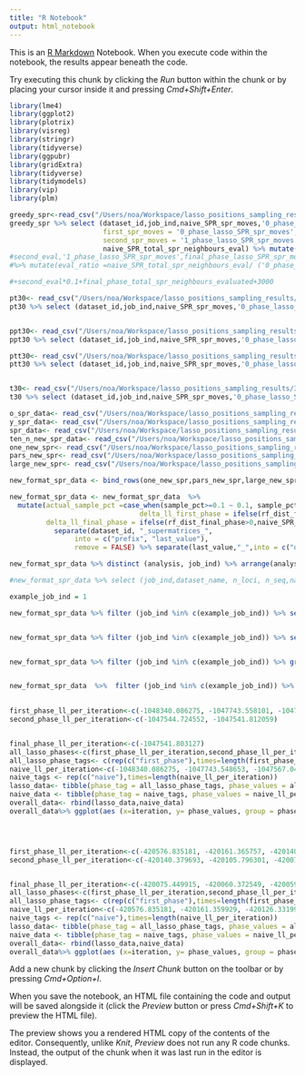 ```yaml
---
title: "R Notebook"
output: html_notebook
---
```


This is an [R Markdown](http://rmarkdown.rstudio.com) Notebook. When you execute code within the notebook, the results appear beneath the code. 

Try executing this chunk by clicking the *Run* button within the chunk or by placing your cursor inside it and pressing *Cmd+Shift+Enter*. 

```r
library(lme4)
library(ggplot2)
library(plotrix)
library(visreg)
library(stringr)
library(tidyverse)
library(ggpubr)
library(gridExtra)
library(tidyverse)
library(tidymodels)
library(vip) 
library(plm)
```

```r
greedy_spr<-read_csv("/Users/noa/Workspace/lasso_positions_sampling_results/greedy30.csv")
greedy_spr %>% select (dataset_id,job_ind,naive_SPR_spr_moves,'0_phase_lasso_SPR_spr_moves',lasso_SPR_final_phase_spr_moves,lasso_SPR_final_phase_ll,naive_SPR_ll, '0_phase_lasso_SPR_ll','0_phase_lasso_SPR_spr_moves','1_phase_lasso_SPR_ll','1_phase_lasso_SPR_spr_moves',`lasso_test_R^2phase_0`,`lasso_test_R^2phase_1`,naive_SPR_ll, lasso_SPR_final_phase_ll, lasso_SPR_final_phase_spr_moves, '0_phase_TRUE_ll_per_iteration','1_phase_TRUE_ll_per_iteration', final_phase_ll_per_iteration,naive_SPR_ll_per_iteration, first_eval='0_phase_total_spr_neighbours_evaluated',second_eval = '1_phase_total_spr_neighbours_evaluated','final_phase_total_spr_neighbours_evaluated',
                       first_spr_moves = '0_phase_lasso_SPR_spr_moves',
                       second_spr_moves = '1_phase_lasso_SPR_spr_moves',
                       naive_SPR_total_spr_neighbours_eval) %>% mutate(eval_ratio = naive_SPR_total_spr_neighbours_eval/(first_eval*0.05+second_eval*0.1) ) %>% select (eval_ratio,naive_SPR_total_spr_neighbours_eval,naive_SPR_spr_moves, first_eval,first_spr_moves, second_eval, second_spr_moves,final_phase_total_spr_neighbours_evaluated,lasso_SPR_final_phase_spr_moves ) # naive_SPR_spr_moves,first_eval,greedy_spr,first_spr_moves
#second_eval,'1_phase_lasso_SPR_spr_moves',final_phase_lasso_SPR_spr_moves,final_phase_total_spr_neighbours_evaluated)
#%>% mutate(eval_ratio =naive_SPR_total_spr_neighbours_eval/ ('0_phase_total_spr_neighbours_evaluated'*0.05 + '1_phase_total_spr_neighbours_evaluated'*0.1 +'final_phase_total_spr_neighbours_evaluated'+2000)   )

#+second_eval*0.1+final_phase_total_spr_neighbours_evaluated+3000

```


```r
pt30<- read_csv("/Users/noa/Workspace/lasso_positions_sampling_results/30_p_t_spr.csv")
pt30 %>% select (dataset_id,job_ind,naive_SPR_spr_moves,'0_phase_lasso_SPR_spr_moves',lasso_SPR_final_phase_spr_moves,lasso_SPR_final_phase_ll,naive_SPR_ll, '0_phase_lasso_SPR_ll','0_phase_lasso_SPR_spr_moves','1_phase_lasso_SPR_ll','1_phase_lasso_SPR_spr_moves','2_phase_lasso_SPR_ll','2_phase_lasso_SPR_spr_moves', naive_SPR_ll, lasso_SPR_final_phase_ll, lasso_SPR_final_phase_spr_moves, '0_phase_TRUE_ll_per_iteration','1_phase_TRUE_ll_per_iteration','2_phase_TRUE_ll_per_iteration', final_phase_ll_per_iteration,naive_SPR_ll_per_iteration) %>% arrange(job_ind)


ppt30<- read_csv("/Users/noa/Workspace/lasso_positions_sampling_results/30pp_t_spr.csv")
ppt30 %>% select (dataset_id,job_ind,naive_SPR_spr_moves,'0_phase_lasso_SPR_spr_moves',lasso_SPR_final_phase_spr_moves,lasso_SPR_final_phase_ll,naive_SPR_ll, '0_phase_lasso_SPR_ll','0_phase_lasso_SPR_spr_moves','1_phase_lasso_SPR_ll','1_phase_lasso_SPR_spr_moves','2_phase_lasso_SPR_ll','2_phase_lasso_SPR_spr_moves', naive_SPR_ll, lasso_SPR_final_phase_ll, lasso_SPR_final_phase_spr_moves, '0_phase_TRUE_ll_per_iteration','1_phase_TRUE_ll_per_iteration','2_phase_TRUE_ll_per_iteration', final_phase_ll_per_iteration,naive_SPR_ll_per_iteration) %>% arrange(job_ind)

ptt30<- read_csv("/Users/noa/Workspace/lasso_positions_sampling_results/30_ptt_spr.csv")
ptt30 %>% select (dataset_id,job_ind,naive_SPR_spr_moves,'0_phase_lasso_SPR_spr_moves',lasso_SPR_final_phase_spr_moves,lasso_SPR_final_phase_ll,naive_SPR_ll, '0_phase_lasso_SPR_ll','0_phase_lasso_SPR_spr_moves','1_phase_lasso_SPR_ll','1_phase_lasso_SPR_spr_moves','2_phase_lasso_SPR_ll','2_phase_lasso_SPR_spr_moves', naive_SPR_ll, lasso_SPR_final_phase_ll, lasso_SPR_final_phase_spr_moves, '0_phase_TRUE_ll_per_iteration','1_phase_TRUE_ll_per_iteration','2_phase_TRUE_ll_per_iteration', final_phase_ll_per_iteration,naive_SPR_ll_per_iteration) %>% arrange(job_ind)


t30<- read_csv("/Users/noa/Workspace/lasso_positions_sampling_results/30_t_spr.csv")
t30 %>% select (dataset_id,job_ind,naive_SPR_spr_moves,'0_phase_lasso_SPR_spr_moves',lasso_SPR_final_phase_spr_moves,lasso_SPR_final_phase_ll,naive_SPR_ll, '0_phase_lasso_SPR_ll','0_phase_lasso_SPR_spr_moves','1_phase_lasso_SPR_ll','1_phase_lasso_SPR_spr_moves','2_phase_lasso_SPR_ll','2_phase_lasso_SPR_spr_moves', naive_SPR_ll, lasso_SPR_final_phase_ll, lasso_SPR_final_phase_spr_moves, '0_phase_TRUE_ll_per_iteration','1_phase_TRUE_ll_per_iteration','2_phase_TRUE_ll_per_iteration', final_phase_ll_per_iteration,naive_SPR_ll_per_iteration) %>% arrange(job_ind)
```



```r
o_spr_data<- read_csv("/Users/noa/Workspace/lasso_positions_sampling_results/o_new_spr.csv") %>% mutate(analysis = "o_spr_data")   %>% select (-max_n_loci,-max_n_seq) 
y_spr_data<- read_csv("/Users/noa/Workspace/lasso_positions_sampling_results/y_new_spr.csv") %>% mutate(analysis = "y_spr_data")  %>% select (-max_n_loci,-max_n_seq) 
spr_data<- read_csv("/Users/noa/Workspace/lasso_positions_sampling_results/new_spr.csv") %>% mutate(analysis = "spr_data") %>% select (-max_n_loci,-max_n_seq) 
ten_n_new_spr_data<- read_csv("/Users/noa/Workspace/lasso_positions_sampling_results/ten_n_new_spr.csv") %>% mutate(analysis = "ten_n_spr_data")  %>% select (-max_n_loci,-max_n_seq) 
one_new_spr<- read_csv("/Users/noa/Workspace/lasso_positions_sampling_results/one_new_spr.csv") %>% mutate(analysis = "one_new_spr") %>% select (-max_n_loci, -max_n_seq) 
pars_new_spr<- read_csv("/Users/noa/Workspace/lasso_positions_sampling_results/pars_new_spr.csv") %>% mutate(analysis = "pars_new_spr") %>% select (-max_n_loci,-max_n_seq) 
large_new_spr<- read_csv("/Users/noa/Workspace/lasso_positions_sampling_results/large_new_spr.csv") %>% mutate(analysis = "large_new_spr") %>% select (-max_n_loci,-max_n_seq) 

new_format_spr_data <- bind_rows(one_new_spr,pars_new_spr,large_new_spr,o_spr_data,y_spr_data,ten_n_new_spr_data)  

```

```r
new_format_spr_data <- new_format_spr_data  %>%
  mutate(actual_sample_pct =case_when(sample_pct>=0.1 ~ 0.1, sample_pct>=0.05 ~ 0.05, sample_pct>=0.01 ~ 0.01) ,
                                delta_ll_first_phase = ifelse(rf_dist_first_phase>0,naive_SPR_ll-lasso_SPR_first_phase_ll,0), delta_ll_second_phase = ifelse(rf_dist_second_phase>0,naive_SPR_ll-lasso_SPR_second_phase_ll,0),
         delta_ll_final_phase = ifelse(rf_dist_final_phase>0,naive_SPR_ll-lasso_SPR_final_phase_ll,0), spr_lasso_running_time = first_phase_running_time+ second_phase_running_time+ final_phase_running_time+lasso_running_time) %>%
           separate(dataset_id, "_supermatrices_",
                into = c("prefix", "last_value"), 
                remove = FALSE) %>% separate(last_value,"_",into = c("dataset_name", "suffix")) %>%  select(-c("prefix","suffix")) 

```

```r
new_format_spr_data %>% distinct (analysis, job_ind) %>% arrange(analysis)
```


```r
#new_format_spr_data %>% select (job_ind,dataset_name, n_loci, n_seq,naive_SPR_running_time,spr_lasso_running_time,first_phase_running_time, #second_phase_running_time,final_phase_running_time, lasso_running_time, naive_SPR_spr_moves, #lasso_SPR_first_phase_spr_moves,lasso_SPR_second_phase_spr_moves,lasso_SPR_final_phase_spr_moves, delta_ll_final_phase)

example_job_ind = 1

new_format_spr_data %>% filter (job_ind %in% c(example_job_ind)) %>% select (analysis,top_ind_to_test_first_phase,top_ind_to_test_second_phase,optimized_neighbours_per_iter,rearr_dist,job_ind,dataset_name, n_loci, n_seq,naive_SPR_spr_moves, lasso_SPR_first_phase_spr_moves,lasso_SPR_second_phase_spr_moves,lasso_SPR_final_phase_spr_moves,delta_ll_first_phase,delta_ll_second_phase, delta_ll_final_phase, `lasso_test_R^2`, TRUE_first_phase_ll_per_iteration,TRUE_second_phase_ll_per_iteration,TRUE_final_phase_ll_per_iteration, naive_SPR_ll_per_iteration) %>% arrange(job_ind,n_seq, n_loci) %>% filter (n_seq==60) %>% arrange(-lasso_SPR_final_phase_spr_moves)


new_format_spr_data %>% filter (job_ind %in% c(example_job_ind)) %>% select (analysis,top_ind_to_test_first_phase,top_ind_to_test_second_phase,optimized_neighbours_per_iter,rearr_dist,job_ind,dataset_name, n_loci, n_seq,naive_SPR_spr_moves, lasso_SPR_first_phase_spr_moves,lasso_SPR_second_phase_spr_moves,lasso_SPR_final_phase_spr_moves,delta_ll_first_phase,delta_ll_second_phase, delta_ll_final_phase, `lasso_test_R^2`) %>% arrange(job_ind,n_seq, n_loci) %>% filter (n_seq==30) %>% arrange(-lasso_SPR_final_phase_spr_moves)


new_format_spr_data %>% filter (job_ind %in% c(example_job_ind)) %>% group_by(analysis,n_seq, actual_n_loci, n_loci,top_ind_to_test_first_phase,top_ind_to_test_second_phase,optimized_neighbours_per_iter,rearr_dist) %>% filter (n_seq>15) %>% summarise (cnt_datasets = n(), mean_final = mean(lasso_SPR_final_phase_spr_moves), ratio_first_final = mean(lasso_SPR_final_phase_spr_moves/lasso_SPR_first_phase_spr_moves), ratio_first_final_median = median(lasso_SPR_final_phase_spr_moves/lasso_SPR_first_phase_spr_moves)) %>% arrange(n_seq, actual_n_loci, ratio_first_final_median,ratio_first_final) 


new_format_spr_data  %>%  filter (job_ind %in% c(example_job_ind)) %>% group_by(analysis,n_seq, actual_n_loci, n_loci,top_ind_to_test_first_phase,top_ind_to_test_second_phase,optimized_neighbours_per_iter,rearr_dist) %>% filter (n_seq>15) %>% summarise (cnt_datasets = n(), mean_final = mean(lasso_SPR_final_phase_spr_moves), ratio_first_final = mean(lasso_SPR_final_phase_spr_moves/lasso_SPR_first_phase_spr_moves), ratio_first_final_median = median(lasso_SPR_final_phase_spr_moves/lasso_SPR_first_phase_spr_moves)) %>% arrange(n_seq, actual_n_loci, ratio_first_final_median,ratio_first_final) 
 
```




```r



first_phase_ll_per_iteration<-c(-1048340.086275, -1047743.558101, -1047567.022941, -1047532.097366, -1047544.724552)
second_phase_ll_per_iteration<-c(-1047544.724552, -1047541.812059)


final_phase_ll_per_iteration<-c(-1047541.803127)
all_lasso_phases<-c(first_phase_ll_per_iteration,second_phase_ll_per_iteration,final_phase_ll_per_iteration)
all_lasso_phase_tags<- c(rep(c("first_phase"),times=length(first_phase_ll_per_iteration)),rep(c("second_phase"),times=length(second_phase_ll_per_iteration)),rep(c("final_phase"),times=length(final_phase_ll_per_iteration)))#+rep("final_phase",length(final_phase_ll_per_iteration))
naive_ll_per_iteration<-c(-1048340.086275, -1047743.548653, -1047567.042693, -1047532.087537)
naive_tags <- rep(c("naive"),times=length(naive_ll_per_iteration))
lasso_data<- tibble(phase_tag = all_lasso_phase_tags, phase_values = all_lasso_phases) %>% mutate(iteration = row_number()) 
naive_data <- tibble(phase_tag = naive_tags, phase_values = naive_ll_per_iteration) %>% mutate(iteration = row_number()) 
overall_data<- rbind(lasso_data,naive_data)
overall_data%>% ggplot(aes (x=iteration, y= phase_values, group = phase_tag, color= phase_tag )) + geom_point(size=3,position=position_dodge(0.5)) + geom_line()   + xlab("iteration_number")




first_phase_ll_per_iteration<-c(-420576.835181, -420161.365757, -420140.379693)
second_phase_ll_per_iteration<-c(-420140.379693, -420105.796301, -420075.449915)


final_phase_ll_per_iteration<-c(-420075.449915, -420060.372549, -420059.101393, -420058.446042)
all_lasso_phases<-c(first_phase_ll_per_iteration,second_phase_ll_per_iteration,final_phase_ll_per_iteration)
all_lasso_phase_tags<- c(rep(c("first_phase"),times=length(first_phase_ll_per_iteration)),rep(c("second_phase"),times=length(second_phase_ll_per_iteration)),rep(c("final_phase"),times=length(final_phase_ll_per_iteration)))#+rep("final_phase",length(final_phase_ll_per_iteration))
naive_ll_per_iteration<-c(-420576.835181, -420161.359929, -420126.331997, -420096.102182, -420075.443721, -420060.372232, -420059.101388, -420058.446041)
naive_tags <- rep(c("naive"),times=length(naive_ll_per_iteration))
lasso_data<- tibble(phase_tag = all_lasso_phase_tags, phase_values = all_lasso_phases) %>% mutate(iteration = row_number()) 
naive_data <- tibble(phase_tag = naive_tags, phase_values = naive_ll_per_iteration) %>% mutate(iteration = row_number()) 
overall_data<- rbind(lasso_data,naive_data)
overall_data%>% ggplot(aes (x=iteration, y= phase_values, group = phase_tag, color= phase_tag )) + geom_point(size=3,position=position_dodge(0.5)) + geom_line()   + xlab("iteration_number")


```




Add a new chunk by clicking the *Insert Chunk* button on the toolbar or by pressing *Cmd+Option+I*.

When you save the notebook, an HTML file containing the code and output will be saved alongside it (click the *Preview* button or press *Cmd+Shift+K* to preview the HTML file). 

The preview shows you a rendered HTML copy of the contents of the editor. Consequently, unlike *Knit*, *Preview* does not run any R code chunks. Instead, the output of the chunk when it was last run in the editor is displayed.

